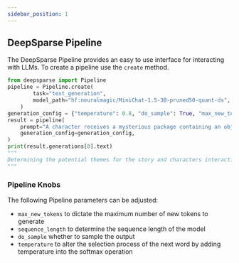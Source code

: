 ```yaml
---
sidebar_position: 1
---
```


## DeepSparse Pipeline 

The DeepSparse Pipeline provides an easy to use interface for interacting with LLMs. To create a pipeline use the `create` method. 
```python
from deepsparse import Pipeline
pipeline = Pipeline.create(
        task="text_generation",
        model_path="hf:neuralmagic/MiniChat-1.5-3B-pruned50-quant-ds",
    )
generation_config = {"temperature": 0.8, "do_sample": True, "max_new_tokens": 300}
result = pipeline(
    prompt="A character receives a mysterious package containing an object they’ve never seen before. What is it and how does it change their life?",
    generation_config=generation_config,
)
print(result.generations[0].text)
"""
Determining the potential themes for the story and characters interactions would require additional character development, background information...
"""
```
### Pipeline Knobs
The following Pipeline parameters can be adjusted:
- `max_new_tokens` to dictate the maximum number of new tokens to generate
- `sequence_length` to determine the sequence length of the model 
- `do_sample` whether to sample the output 
- `temperature` to alter the selection process of the next word by adding temperature into the softmax operation 




